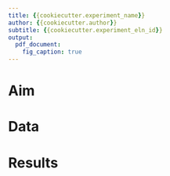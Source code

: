 ```yaml
---
title: {{cookiecutter.experiment_name}}
author: {{cookiecutter.author}}
subtitle: {{cookiecutter.experiment_eln_id}}
output:
  pdf_document:
    fig_caption: true
---
```


# Aim


# Data


# Results

